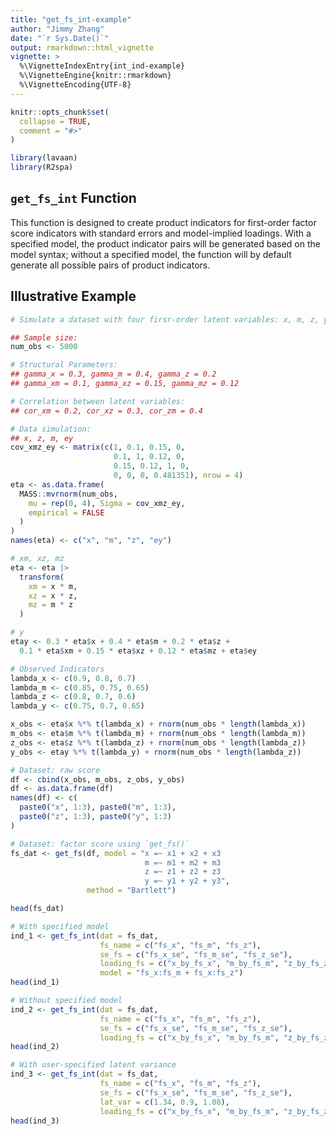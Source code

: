 ```yaml
---
title: "get_fs_int-example"
author: "Jimmy Zhang"
date: "`r Sys.Date()`"
output: rmarkdown::html_vignette
vignette: >
  %\VignetteIndexEntry{int_ind-example}
  %\VignetteEngine{knitr::rmarkdown}
  %\VignetteEncoding{UTF-8}
---
```


```r
knitr::opts_chunk$set(
  collapse = TRUE,
  comment = "#>"
)
```

```r
library(lavaan)
library(R2spa)
```

## `get_fs_int` Function
This function is designed to create product indicators for first-order factor score indicators with standard errors and model-implied loadings. 
With a specified model, the product indicator pairs will be generated based on the model syntax; without a specified model, the function will by default generate all possible pairs of product indicators. 

## Illustrative Example

```r
# Simulate a dataset with four firsr-order latent variables: x, m, z, y

## Sample size:
num_obs <- 5000

# Structural Parameters: 
## gamma_x = 0.3, gamma_m = 0.4, gamma_z = 0.2
## gamma_xm = 0.1, gamma_xz = 0.15, gamma_mz = 0.12

# Correlation between latent variables:
## cor_xm = 0.2, cor_xz = 0.3, cor_zm = 0.4

# Data simulation: 
## x, z, m, ey
cov_xmz_ey <- matrix(c(1, 0.1, 0.15, 0,
                       0.1, 1, 0.12, 0,
                       0.15, 0.12, 1, 0,
                       0, 0, 0, 0.481351), nrow = 4)
eta <- as.data.frame(
  MASS::mvrnorm(num_obs,
    mu = rep(0, 4), Sigma = cov_xmz_ey,
    empirical = FALSE
  )
)
names(eta) <- c("x", "m", "z", "ey")

# xm, xz, mz
eta <- eta |>
  transform(
    xm = x * m,
    xz = x * z,
    mz = m * z
  )

# y
etay <- 0.3 * eta$x + 0.4 * eta$m + 0.2 * eta$z +
  0.1 * eta$xm + 0.15 * eta$xz + 0.12 * eta$mz + eta$ey

# Observed Indicators
lambda_x <- c(0.9, 0.8, 0.7)
lambda_m <- c(0.85, 0.75, 0.65)
lambda_z <- c(0.8, 0.7, 0.6)
lambda_y <- c(0.75, 0.7, 0.65)

x_obs <- eta$x %*% t(lambda_x) + rnorm(num_obs * length(lambda_x))
m_obs <- eta$m %*% t(lambda_m) + rnorm(num_obs * length(lambda_m))
z_obs <- eta$z %*% t(lambda_z) + rnorm(num_obs * length(lambda_z))
y_obs <- etay %*% t(lambda_y) + rnorm(num_obs * length(lambda_z))

# Dataset: raw score
df <- cbind(x_obs, m_obs, z_obs, y_obs)
df <- as.data.frame(df)
names(df) <- c(
  paste0("x", 1:3), paste0("m", 1:3),
  paste0("z", 1:3), paste0("y", 1:3)
)

# Dataset: factor score using `get_fs()`
fs_dat <- get_fs(df, model = "x =~ x1 + x2 + x3
                              m =~ m1 + m2 + m3
                              z =~ z1 + z2 + z3
                              y =~ y1 + y2 + y3",
                 method = "Bartlett")

head(fs_dat)
```

```r
# With specified model
ind_1 <- get_fs_int(dat = fs_dat,
                    fs_name = c("fs_x", "fs_m", "fs_z"),
                    se_fs = c("fs_x_se", "fs_m_se", "fs_z_se"),
                    loading_fs = c("x_by_fs_x", "m_by_fs_m", "z_by_fs_z"),
                    model = "fs_x:fs_m + fs_x:fs_z")
head(ind_1)

# Without specified model
ind_2 <- get_fs_int(dat = fs_dat,
                    fs_name = c("fs_x", "fs_m", "fs_z"),
                    se_fs = c("fs_x_se", "fs_m_se", "fs_z_se"),
                    loading_fs = c("x_by_fs_x", "m_by_fs_m", "z_by_fs_z"))
head(ind_2)

# With user-specified latent variance
ind_3 <- get_fs_int(dat = fs_dat,
                    fs_name = c("fs_x", "fs_m", "fs_z"),
                    se_fs = c("fs_x_se", "fs_m_se", "fs_z_se"),
                    lat_var = c(1.34, 0.9, 1.08),
                    loading_fs = c("x_by_fs_x", "m_by_fs_m", "z_by_fs_z"))
head(ind_3)
```




